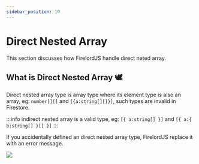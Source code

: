 ```yaml
---
sidebar_position: 10
---
```


# Direct Nested Array

This section discusses how FirelordJS handle direct neted array.


## What is Direct Nested Array 🕊️

Direct nested array type is array type where its element type is also an array, eg: `number[][]` and `[{a:string[][]}]`, such types are invalid in Firestore.

:::info
indirect nested array is a valid type, eg: `[{ a:string[] }]` and `[{ a:{ b:string[] }[] }]`
:::

If you accidentally defined an direct nested array type, FirelordJS replace it with an error message.

<Image
	src="https://github.com/tylim88/FirelordJSDoc/blob/main/static/img/directArray1.png?raw=true"
	text="direct nested array"
/>
